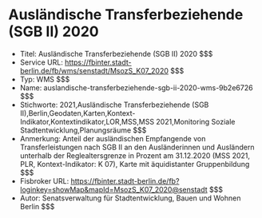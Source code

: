 # Ausländische Transferbeziehende (SGB II) 2020
- Titel: Ausländische Transferbeziehende (SGB II) 2020 $$$
- Service URL: https://fbinter.stadt-berlin.de/fb/wms/senstadt/MsozS_K07_2020 $$$
- Typ: WMS $$$
- Name: auslandische-transferbeziehende-sgb-ii-2020-wms-9b2e6726 $$$
- Stichworte: 2021,Ausländische Transferbeziehende (SGB II),Berlin,Geodaten,Karten,Kontext-Indikator,Kontextindikator,LOR,MSS,MSS 2021,Monitoring Soziale Stadtentwicklung,Planungsräume $$$
- Anmerkung: Anteil der ausländischen Empfangende von Transferleistungen nach SGB II an den Ausländerinnen und Ausländern unterhalb der Reglealtersgrenze in Prozent am 31.12.2020 (MSS 2021, PLR, Kontext-Indikator: K 07), Karte mit äquidistanter Gruppenbildung $$$
- Fisbroker URL: https://fbinter.stadt-berlin.de/fb?loginkey=showMap&mapId=MsozS_K07_2020@senstadt $$$
- Autor: Senatsverwaltung für Stadtentwicklung, Bauen und Wohnen Berlin $$$
